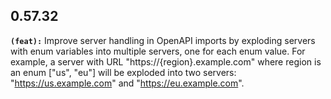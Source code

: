 ## 0.57.32
**`(feat):`** Improve server handling in OpenAPI imports by exploding servers with enum variables into multiple servers, 
one for each enum value. For example, a server with URL "https://{region}.example.com" where region 
is an enum ["us", "eu"] will be exploded into two servers: "https://us.example.com" and "https://eu.example.com".


